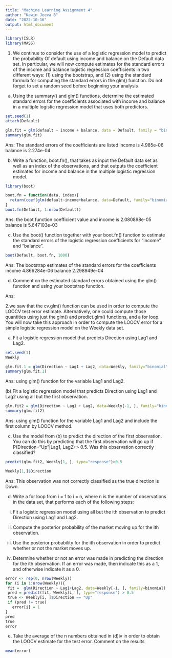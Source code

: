 ---
title: "Machine Learning Assignment 4"
author: "Kawin Jeeva B"
date: "2022-10-16"
output: html_document
---


```{r}
library(ISLR)
library(MASS)
```


1.	We continue to consider the use of a logistic regression model to predict the probability 
	Of  default using income and balance on the Default data set. In particular, we will now 
compute estimates for the standard errors of the income and balance logistic regression
 coefficients in two different ways: (1) using the bootstrap, and (2) using the standard 
formula for computing the standard errors in the glm() function. Do not forget to set a 
random seed before beginning your analysis

(a) Using the summary() and glm() functions, determine the estimated standard errors for the coefficients associated with income and balance in a multiple logistic regression model that uses both predictors.


```{r}
set.seed(1)
attach(Default)
```

```{r}
glm.fit = glm(default ~ income + balance, data = Default, family = "binomial")
summary(glm.fit)
```

Ans:
  The standard errors of the coefficients are listed income is 4.985e-06 balance is 2.274e-04
  
  

(b) Write a function, boot.fn(), that takes as input the Default data set as well as an index of the observations, and that outputs the coefficient estimates for income and balance in the multiple logistic regression model.  
  
```{r}
library(boot)
```


```{r}
boot.fn = function(data, index){
  return(coef(glm(default~income+balance, data=Default, family="binomial", subset=index)))  
}
boot.fn(Default, 1:nrow(Default))
```
  
Ans:
  the boot function coefficient value and income is 2.080898e-05 balance is 5.647103e-03
  
  

 (c) Use the boot() function together with your boot.fn() function to estimate the standard errors of the logistic regression coefficients for “income” and “balance”.
 
 
```{r}
boot(Default, boot.fn, 1000)
```

Ans:
  The bootstrap estimates of the standard errors for the coefficients
  income 4.866284e-06
  balance 2.298949e-04
  
  
 (d) Comment on the estimated standard errors obtained using the glm() function and using your bootstrap function.
 
 Ans:
 
 
 
2.we saw that the cv.glm() function can be used in order to compute the LOOCV test error 
	estimate. Alternatively, one could compute those quantities using just the glm() and 
	predict.glm() functions, and a for loop. You will now take this approach in order to 
	compute the LOOCV error for a simple logistic regression model on the Weekly data set. 
	
(a) Fit a logistic regression model that predicts Direction using Lag1 and Lag2.


```{r}
set.seed(1)
Weekly
```

```{r}
glm.fit.1 = glm(Direction ~ Lag1 + Lag2, data=Weekly, family="binomial")
summary(glm.fit.1)
```

Ans:
  using glm() function for the variable Lag1 and Lag2.
  
  
  
 (b).Fit a logistic regression model that predicts Direction using Lag1 and Lag2 using all but the first observation.
 
```{r}
glm.fit2 = glm(Direction ~ Lag1 + Lag2, data=Weekly[-1, ], family="binomial")
summary(glm.fit2)
```

Ans:
  using glm() function for the variable Lag1 and Lag2 and include the first column by LOOCV method.
  
  
(c) Use the model from (b) to predict the direction of the first observation. You can do this by predicting that the first observation will go up if P(Direction="Up"|Lag1, Lag2) > 0.5. Was this observation correctly classified?


```{r}
predict(glm.fit2, Weekly[1, ], type="response")>0.5
```

```{r}
Weekly[1,]$Direction
```

Ans:
  This observation was not correctly classified as the true direction is Down.
  
  
(d) Write a for loop from i = 1 to i = n, where n is the number of observations in the data set, that performs each of the following steps:

 i. Fit a logistic regression model using all but the ith observation to predict Direction using Lag1 and Lag2.
 
  ii. Compute the posterior probability of the market moving up for the ith observation. 
iii. Use the posterior probability for the ith observation in order to predict whether or not the market moves up. 

iv. Determine whether or not an error was made in predicting the direction for the ith observation. If an error was made, then indicate this as a 1, and otherwise indicate it as a 0.

```{r}
error <- rep(0, nrow(Weekly))
for (i in 1:nrow(Weekly)){
 fit =  glm(Direction ~ Lag1+Lag2, data=Weekly[-i, ], family=binomial)
 pred = predict(fit, Weekly[i, ], type="response") > 0.5
 true <- Weekly[i, ]$Direction == "Up"
 if (pred != true)
   error[i] = 1
}
pred
true
error
```


 (e) Take the average of the n numbers obtained in (d)iv in order to obtain the LOOCV estimate for the test error. Comment on the results
 
```{r}
mean(error)
```

